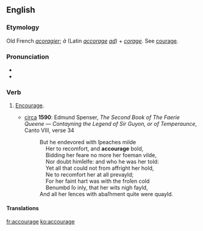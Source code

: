 ==English==

===Etymology===
Old French ''[[acoragier]]''; ''à'' (Latin ''[[accorage]]'' ''[[ad]]'') + ''[[corage]]''. See [[courage]].

===Pronunciation===
* {{IPA|/əˈkɜɹɪd͡ʒ/|/əˈkʌɹɪd͡ʒ/|lang=en}}
* {{audio|en-us-accourage.ogg|Audio (US)|lang=en}}

===Verb===
{{en-verb|accourag|ed}}

# {{context|obsolete|lang=en}} [[encourage|Encourage]].
#* [[circa]] '''1590''': Edmund Spenser, ''The Second Book of The Faerie Queene — Contayning the Legend of Sir Guyon, or of Temperaunce'', Canto VIII, verse 34
#*: But he endevored with ſpeaches milde <br>
#*: &nbsp; &nbsp; Her to recomfort, and '''accourage''' bold, <br>
#*: &nbsp; &nbsp; Bidding her feare no more her foeman vilde, <br>
#*: &nbsp; &nbsp; Nor doubt himſelfe: and who he was her told: <br>
#*: &nbsp; &nbsp; Yet all that could not from affright her hold, <br>
#*: &nbsp; &nbsp; Ne to recomfort her at all prevayld; <br>
#*: &nbsp; &nbsp; For her faint hart was with the froſen cold <br>
#*: &nbsp; &nbsp; Benumbd ſo inly, that her wits nigh fayld, <br>
#*: And all her ſences with abaſhment quite were quayld.

====Translations====
{{trans-see|encourage}}

[[fr:accourage]]
[[ko:accourage]]